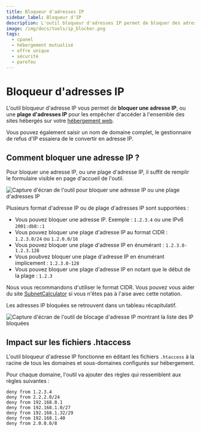 ```yaml
---
title: Bloqueur d'adresses IP
sidebar_label: Bloqueur d'IP
description: L'outil bloqueur d'adresses IP permet de bloquer des adresses ou plages d'adresses IP sur tous les sites hébergés
image: /img/docs/tools/ip_blocker.png
tags:
  - cpanel
  - hébergement mutualisé
  - offre unique
  - sécurité
  - parefeu
---
```

# Bloqueur d'adresses IP

L'outil bloqueur d'adresse IP vous permet de **bloquer une adresse IP**, ou une **plage d'adresses IP** pour les
empêcher d'accéder à l'ensemble des sites hébergés sur votre 
[hébergement web](https://www.o2switch.fr/hebergement-illimite/).

Vous pouvez également saisir un nom de domaine complet, le gestionnaire de refus d'IP essaiera de le convertir en 
adresse IP.

<PreviewToolCard tool='ip_blocker' />

## Comment bloquer une adresse IP ? 

Pour bloquer une adresse IP, ou une plage d'adresse IP, il suffit de remplir le formulaire visible en page d'accueil de
l'outil. 

<Image
    src="/img/docs/cpanel/securite/bloquer-adresse-ip.png"
    alt="Capture d'écran de l'outil pour bloquer une adresse IP ou une plage d'adresses IP"
    caption="Formulaire pour bloquer une adresse IP ou une plage d'adresses IP"
    title="Bloquer une adresse IP depuis cPanel" />

Plusieurs format d'adresse IP ou de plage d'adresses IP sont supportées : 
  * Vous pouvez bloquer une adresse IP. Exemple : `1.2.3.4` ou une IPv6 `2001:db8::1`
  * Vous pouvez bloquer une plage d'adresse IP au format CIDR : `1.2.3.0/24` ou `1.2.0.0/16`
  * Vous pouvez bloquer une plage d'adresse IP en énumérant : `1.2.3.0-1.2.3.128`
  * Vous poubvez bloquer une plage d'adresse IP en énumérant implicement : `1.2.3.0-128`
  * Vous pouvez bloquer une plage d'adresse IP en notant que le début de la plage : `1.2.3`

Nous vous recommandons d'utiliser le format CIDR. Vous pouvez vous aider du site 
[SubnetCalculator](https://www.subnet-calculator.com/cidr.php) si vous n'êtes pas à l'aise avec cette notation.

Les adresses IP bloquées se retrouvent dans un tableau récapitulatif.

<Image
    src="/img/docs/cpanel/securite/liste-ip-bloquees.png"
    alt="Capture d'écran de l'outil de blocage d'adresse IP montrant la liste des IP bloquées"
    caption="Plusieurs IP et plages d'IPs sont bloqués par l'outil"
    title="Liste des adresses IP bloquées" />

## Impact sur les fichiers .htaccess

L'outil bloqueur d'adresse IP fonctionne en éditant les fichiers `.htaccess` à la racine de tous les domaines et
sous-domaines configurés sur hébergement. 

Pour chaque domaine, l'outil va ajouter des règles qui ressemblent aux règles suivantes : 

```apacheconf
deny from 1.2.3.4
deny from 2.2.2.0/24
deny from 192.168.0.1
deny from 192.168.1.0/27
deny from 192.168.1.32/29
deny from 192.168.1.40
deny from 2.0.0.0/8
```
